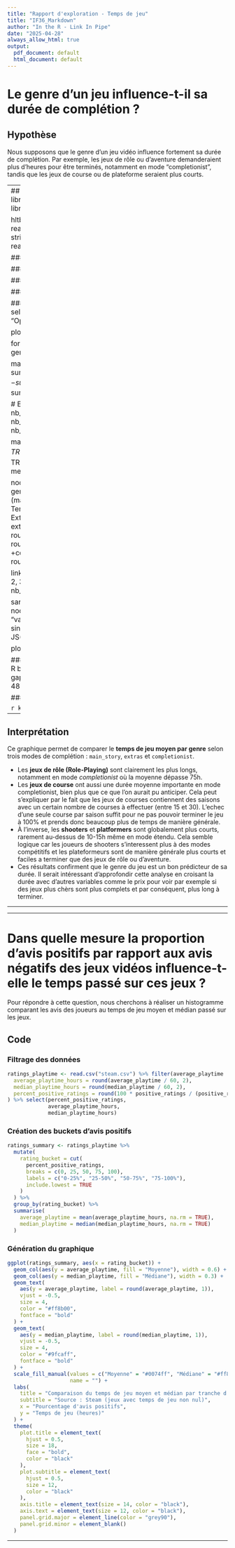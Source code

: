 ```yaml
---
title: "Rapport d'exploration - Temps de jeu"
title: "IF36_Markdown"
author: "In the R - Link In Pipe"
date: "2025-04-28"
always_allow_html: true
output:
  pdf_document: default
  html_document: default
---
```


# Le genre d’un jeu influence-t-il sa durée de complétion ?

## Hypothèse

Nous supposons que le genre d’un jeu vidéo influence fortement sa durée de complétion. Par exemple, les jeux de rôle ou d’aventure demanderaient plus d’heures pour être terminés, notamment en mode "completionist", tandis que les jeux de course ou de plateforme seraient plus courts.

---
## Code
```r
library(dplyr)
library(stringr)
library(tidyr)
library(networkD3)
library(htmltools)
library(magrittr)
library(ggplot2)

hltb <- read.csv("C:/Users/virgi/Desktop/UTT/IF36/hltb_clean.csv", stringsAsFactors = FALSE)
# hltb <- read.csv("hltb_clean.csv", stringsAsFactors = FALSE)
```


### 1. Convertir les durées textuelles en minutes
```r
convert_to_minutes <- function(time_str) {
  if (is.na(time_str) || time_str == "" || grepl("--", time_str)) return(NA)
  h <- as.numeric(str_extract(time_str, "\\d+(?=h)"))
  m <- as.numeric(str_extract(time_str, "\\d+(?=m)"))
  h[is.na(h)] <- 0
  m[is.na(m)] <- 0
  return(h * 60 + m)
}
```

### 2. Appliquer la conversion
```r
hltb <- hltb %>%
  mutate(
    main_story_min = sapply(main_story, convert_to_minutes),
    extras_min = sapply(extras, convert_to_minutes),
    completionist_min = sapply(completionist, convert_to_minutes)
  )
```

### 3. Nettoyer les lignes valides
```r
cleaned <- hltb %>%
  filter(!is.na(main_story_min) | !is.na(extras_min) | !is.na(completionist_min))
```

### 4. Générer les genres décomposés
```r
genres_expanded <- cleaned %>%
  separate_rows(Genres, sep = ",\\s*") %>%
  mutate(Genres = str_trim(Genres))
```

### 5. Générer les 4 Sankey sélectionnés
```r
selected_genres <- c("First-Person", "Action", "Shooter", "Open World")

plots <- list()

for (genre in selected_genres) {
  genre_data <- genres_expanded %>% filter(Genres == genre)
  
  main_total <- sum(!is.na(genre_data$main_story_min))
  extras_total <- sum(!is.na(genre_data$extras_min))
  completionist_total <- sum(!is.na(genre_data$completionist_min))
  
  # Empiler les flux
  nb_completionist <- completionist_total
  nb_extras_only <- extras_total + completionist_total
  nb_main_only <- main_total + nb_extras_only + nb_completionist
  
  main_avg <- mean(genre_data$main_story_min, na.rm = TRUE)
  extras_avg <- mean(genre_data$extras_min, na.rm = TRUE)
  completionist_avg <- mean(genre_data$completionist_min, na.rm = TRUE)
  
  nodes_genre <- data.frame(name = c(
    paste0("Joueurs (", genre, ")"),
    paste0("Main Only (\n", round(100 * main_total / (main_total+ extras_total +completionist_total)), "%) | Temps moyen ", round(main_avg), " min "),
    paste0("Main + Extras (\n", round(100 * extras_total / (main_total+ extras_total +completionist_total)), "%) | Temps moyen ", round(extras_avg), " min"),
    paste0("Completionist (\n", round(100 * completionist_total /(main_total+ extras_total +completionist_total)), "%) | Temps moyen ", round(completionist_avg), " min" )
  ))
  
  links_genre <- data.frame(
    source = c(0, 0, 0),
    target = c(1, 2, 3),
    value  = c(nb_main_only, nb_extras_only, nb_completionist)
  )
  
  sankey <- sankeyNetwork(
    Links = links_genre, Nodes = nodes_genre,
    Source = "source", Target = "target", Value = "value",
    NodeID = "name", fontSize = 26, nodeWidth = 30,
    sinksRight = FALSE,
    colourScale = JS("d3.scaleOrdinal(d3.schemeCategory10)")
  )
  
  plots[[genre]] <- sankey
}
```

### 6. Afficher tous les Sankey côte à côte dans le Viewer R
browsable(
  div(
    style = "display: flex; flex-wrap: wrap; gap: 20px;",
    lapply(plots, function(p) {
      div(style = "flex: 1 1 48%; min-width: 400px;", p)
    })
  )
)

### Visualisation

```r
knitr::include_graphics("tps_moy_genre_mode.png")
```

---

## Interprétation

Ce graphique permet de comparer le **temps de jeu moyen par genre** selon trois modes de complétion : `main_story`, `extras` et `completionist`.

- Les **jeux de rôle (Role-Playing)** sont clairement les plus longs, notamment en mode *completionist* où la moyenne dépasse 75h.
- Les **jeux de course** ont aussi une durée moyenne importante en mode completionist, bien plus que ce que l’on aurait pu anticiper.
Cela peut s'expliquer par le fait que les jeux de courses contiennent des saisons avec un certain nombre de courses à effectuer (entre 15 et 30). L'echec d'une seule course par saison suffit pour ne pas pouvoir terminer le jeu à 100% et prends donc beaucoup plus de temps de manière générale.
- À l’inverse, les **shooters** et **platformers** sont globalement plus courts, rarement au-dessus de 10-15h même en mode étendu.
Cela semble logique car les joueurs de shooters s'interessent plus à des modes compétitifs et les plateformeurs sont de manière générale plus courts et faciles a terminer que des jeux de rôle ou d'aventure.
- 
Ces résultats confirment que le genre du jeu est un bon prédicteur de sa durée. Il serait intéressant d’approfondir cette analyse en croisant la durée avec d’autres variables comme le prix pour voir par exemple si des jeux plus chèrs sont plus complets et par conséquent, plus long à terminer.

---



---

# Dans quelle mesure la proportion d'avis positifs par rapport aux avis négatifs des jeux vidéos influence-t-elle le temps passé sur ces jeux ?

Pour répondre à cette question, nous cherchons à réaliser un histogramme comparant les avis des joueurs au temps de jeu moyen et médian passé sur les jeux.

## Code

### Filtrage des données

```r
ratings_playtime <- read.csv("steam.csv") %>% filter(average_playtime != 0) %>% mutate(
  average_playtime_hours = round(average_playtime / 60, 2),
  median_playtime_hours = round(median_playtime / 60, 2),
  percent_positive_ratings = round(100 * positive_ratings / (positive_ratings + negative_ratings))
) %>% select(percent_positive_ratings,
             average_playtime_hours,
             median_playtime_hours)
```

### Création des buckets d'avis positifs

```r
ratings_summary <- ratings_playtime %>%
  mutate(
    rating_bucket = cut(
      percent_positive_ratings,
      breaks = c(0, 25, 50, 75, 100),
      labels = c("0-25%", "25-50%", "50-75%", "75-100%"),
      include.lowest = TRUE
    )
  ) %>%
  group_by(rating_bucket) %>%
  summarise(
    average_playtime = mean(average_playtime_hours, na.rm = TRUE),
    median_playtime = median(median_playtime_hours, na.rm = TRUE)
  )
```

### Génération du graphique

```r
ggplot(ratings_summary, aes(x = rating_bucket)) +
  geom_col(aes(y = average_playtime, fill = "Moyenne"), width = 0.6) +
  geom_col(aes(y = median_playtime, fill = "Médiane"), width = 0.3) +
  geom_text(
    aes(y = average_playtime, label = round(average_playtime, 1)),
    vjust = -0.5,
    size = 4,
    color = "#ff8b00",
    fontface = "bold"
  ) +
  geom_text(
    aes(y = median_playtime, label = round(median_playtime, 1)),
    vjust = -0.5,
    size = 4,
    color = "#9fcaff",
    fontface = "bold"
  ) +
  scale_fill_manual(values = c("Moyenne" = "#0074ff", "Médiane" = "#ff8b00"),
                    name = "") +
  labs(
    title = "Comparaison du temps de jeu moyen et médian par tranche d'avis positifs",
    subtitle = "Source : Steam (jeux avec temps de jeu non nul)",
    x = "Pourcentage d'avis positifs",
    y = "Temps de jeu (heures)"
  ) +
  theme(
    plot.title = element_text(
      hjust = 0.5,
      size = 18,
      face = "bold",
      color = "black"
    ),
    plot.subtitle = element_text(
      hjust = 0.5,
      size = 12,
      color = "black"
    ),
    axis.title = element_text(size = 14, color = "black"),
    axis.text = element_text(size = 12, color = "black"),
    panel.grid.major = element_line(color = "grey90"),
    panel.grid.minor = element_blank()
  )
```

---

